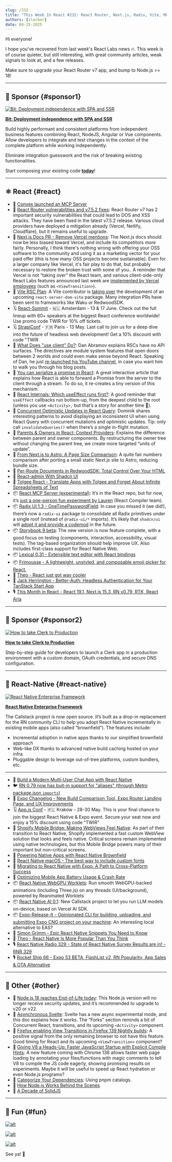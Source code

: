 ```yaml
---
slug: /232
title: "This Week In React #232: React Router, Next.js, Radix, Vite, MCP, Storybook | Entreprise Framework, Shopify, Expo, Brownfield, WebGPU, AI, Release-It | Node.js, Async Svelte, Compile Hints, View Transitions"
authors: [slorber]
date: 04-25-2025
---
```


Hi everyone!

I hope you've recovered from last week's React Labs news 🔥. This week is of course quieter, but still interesting, with great community articles, weak signals to look at, and a few releases.

Make sure to upgrade your React Router v7 app, and bump to Node.js >= 18!

<!-- truncate -->


<Support />

---

## 💸 Sponsor {#sponsor1}

[![Bit: Deployment independence with SPA and SSR](/emails/issues/232/bit.jpg)](https://bit.dev/?utm_source=ThisWeekInReact&utm_id=10&utm_medium=newsletter)

**[Bit: Deployment independence with SPA and SSR](https://bit.dev/?utm_source=ThisWeekInReact&utm_id=10&utm_medium=newsletter)**

Build highly performant and consistent platforms from independent business features combining React, NodeJS, Angular or Vue components. Allow developers to integrate and test changes in the context of the complete platform while working independently.

Eliminate integration guesswork and the risk of breaking existing functionalities.

Start composing your existing code [**today**](https://bit.dev/?utm_source=ThisWeekInReact&utm_id=10&utm_medium=newsletter)!

---

## ⚛️ React {#react}

- 💸 [Convex launched an MCP Server](https://convex.link/thisweekmcp)
- 🔐 [React Router vulnerabilities and v7.5.2 fixes](https://github.com/remix-run/react-router/blob/main/CHANGELOG.md#v752): React Router v7 has 2 important security vulnerabilities that could lead to DOS and XSS attacks. They have been fixed in the latest v7.5.2 release. Various cloud providers have deployed a mitigation already (Vercel, Netlify, Cloudflare), but it remains useful to upgrade.
- 👀 [Next.js Docs PR \- Remove Vercel mentions](https://github.com/vercel/next.js/pull/78557): The Next.js docs should now be less biased toward Vercel, and include its competitors more fairly. Personally, I think there's nothing wrong with offering your OSS software to the community and using it as a marketing vector for your paid offer (this is how many OSS projects become sustainable). Even for a larger company like Vercel, it's fair play to do that, but probably necessary to restore the broken trust with some of you.. A reminder that Vercel is not “taking over” the React team, and various client-side-only React Labs features announced last week are [implemented by Vercel employees](https://bsky.app/profile/ricky.fm/post/3lnvyuennss2b) (such as `<ViewTransition>`).
- 👀 [Vite RSC Plan](https://github.com/hi-ogawa/vite-plugins/issues/748): A Vite contributor is [taking over](https://github.com/facebook/react/pull/31768#issuecomment-2823466684) the development of an upcoming `react-server-dom-vite` package. Many integration PRs have been sent to frameworks like Waku or RedwoodSDK.
- 🗓 [React-Summit](https://reactsummit.com/?utm_source=Newsletter&utm_medium=thisweekinreact) - 🇳🇱 Amsterdam - 13 & 17 June. Check out the full lineup with 60+ speakers at the biggest React conference worldwide! Use promo code TWIR for 10% off tickets.
- 🗓️ [StrapiConf](https://conf.strapi.io/?utm_source=thisweekinreact) - 🇫🇷 Paris - 13 May. Last call to join us for a deep dive into the future of headless web development! Get a 10% discount with code "TWIR
- 📜 [What Does "use client" Do?](https://overreacted.io/what-does-use-client-do/): Dan Abramov explains RSCs have no API surfaces. The directives are module system features that open doors between 2 worlds and could even make sense beyond React. Speaking of Dan, he just [re-launched his YouTube channel](https://www.youtube.com/@overreacted-io), in case you want him to walk you through his blog posts.
- 📜 [You can serialize a promise in React](https://twofoldframework.com/blog/you-can-serialize-a-promise-in-react): A great interactive article that explains how React is able to forward a Promise from the server to the client through a stream. To do so, it re-creates a tiny version of this mechanism.
- 📜 [React Internals: Which useEffect runs first?](https://frontendmasters.com/blog/react-internals-which-useeffect-runs-first/): A good reminder that `useEffect` callbacks run bottom-up, from the deepest child to the root (unless you use `<Activity>,` but that’s a story for another time 🙈).
- 📜 [Concurrent Optimistic Updates in React Query](https://tkdodo.eu/blog/concurrent-optimistic-updates-in-react-query): Dominik shares interesting patterns to avoid displaying an inconsistent UI when using React Query with concurrent mutations and optimistic updates. Tip: only call `invalidateQueries()` when there’s a single in-flight mutation.
- 📜 [Parents & Owners in React: Context Providers](https://julesblom.com/writing/parent-owners-context): Explains the difference between parent and owner components. By restructuring the owner tree without changing the parent tree, we create more targeted “units of update”.
- 📜 [From Next.js to Astro: A Page Size Comparison](https://alan.norbauer.com/articles/astro-vs-nextjs-page-size/): A quite fair numbers comparison after porting a small static Next.js site to Astro, reducing bundle size.
- 📜 [Per-Route Documents in RedwoodSDK: Total Control Over Your HTML](https://rwsdk.com/blog/redwoodsdk-multiple-documents)
- 📜 [React-admin With Shadcn UI](https://marmelab.com/blog/2025/04/23/react-admin-with-shadcn.html)
- 💸 [Tolgee React - Translate Apps with Tolgee and Forget About Infinite Spreadsheets of Text](https://tolgee.io/apps-integrations/react)
- 📦 [React MCP Server (experimental)](https://github.com/facebook/react/tree/main/compiler/packages/react-mcp-server): It’s in the React repo, but for now, it’s [just a one-person fun experiment by Lauren](https://github.com/facebook/react/pull/32859) (React Compiler team).
- 📦 [Radix UI 1.3 \- OneTimePasswordField](https://www.radix-ui.com/primitives/docs/overview/releases#april-17-2025): In case you missed it (we did\!), there’s now a `radix-ui` package to consolidate all Radix primitives under a single roof (instead of `@radix-ui/*` imports). It’s likely that `shadcn/ui` will [adopt it and provide a codemod](https://github.com/shadcn-ui/ui/pull/6868#issuecomment-2718219342) in the future.
- 📦 [Storybook 9 beta](https://storybook.js.org/blog/storybook-9-beta/): The new version is now feature complete, with a good focus on testing (components, interaction, accessibility, visual tests). The tag-based organization should help improve UX. Also includes first-class support for React Native Web.
- 📦 [Lexical 0.31 \- Extensible text editor with React bindings](https://github.com/facebook/lexical/releases/tag/v0.31.0)
- 📦 [Frimousse \- A lightweight, unstyled, and composable emoji picker for React.](https://frimousse.liveblocks.io/)
- 🎥 [Theo \- React just got way cooler](https://www.youtube.com/watch?v=-dePNpdd44M)
- 🎥 [Jack Herrington \- Better-Auth: Headless Authentication for Your TanStack Start App](https://www.youtube.com/watch?v=Atev8Nxpw7c)
- 🎙️ [This Month in React \- React 19.1, Next.js 15.3, RN v0.79, RTK, React Aria](https://creators.spotify.com/pod/profile/reactiflux/episodes/TMiR-2025-04-React-19-1-helps-debug-owner-stacks-e324h0g)

<SubscribeFormEmbed placement="middle" />

---

## 💸 Sponsor {#sponsor2}

[![How to take Clerk to Production](/emails/issues/232/clerk.jpg)](https://go.clerk.com/fpzcK5F)

**[How to take Clerk to Production](https://go.clerk.com/ovPb3z0)**

Step-by-step guide for developers to launch a Clerk app in a production environment with a custom domain, OAuth credentials, and secure DNS configuration.

---

## 📱 React-Native {#react-native}

[![React Native Enterprise Framework](/emails/issues/232/rnef.jpg)](https://www.rnef.dev/)

**[React Native Enterprise Framework](https://www.rnef.dev/)**

The Callstack project is now open source. It’s built as a drop-in replacement for the RN community CLI to help you adopt React Native incrementally in existing mobile apps (also called “brownfield”). The features include:

- Incremental adoption in native apps thanks to our simplified brownfield approach
- Web-like DX thanks to advanced native build caching hosted on your infra
- Pluggable design to leverage out-of-tree platforms, custom bundlers, etc.

---

- 💸 [Build a Modern Multi-User Chat App with React Native](https://go.clerk.com/Y0ne425)
- 🐦 [RN 0.79 now has buit-in support for "aliases" (through Metro package.json `imports`)](https://x.com/satya164/status/1916095938604548366)
- 📣 [Expo Changelog \- New Build Comparison Tool, Expo Router Landing Page, and UX Improvements](https://expo.dev/changelog/website-updates-4-29-2025)
- 🗓️ [App.js Conf](https://appjs.co/?utm_source=thisweekinreact) - 🇵🇱 Kraków - 28-30 May. This is your final chance to join the biggest React Native & Expo event. Secure your seat now and enjoy a 15% discount using code "TWIR"
- 📜 [Shopify Mobile Bridge: Making WebViews Feel Native](https://shopify.engineering/mobilebridge-native-webviews): As part of their transition to React Native, Shopify implemented a fast custom WebView solution that looks and feels native. Critical screens remain implemented using native technologies, but this Mobile Bridge powers many of their important but non-critical screens.
- 📜 [Powering Native Apps with React Native Brownfield](https://www.callstack.com/blog/powering-native-apps-with-react-native-brownfield)
- 📜 [React Native macOS \- The best way to include custom fonts](https://shift.infinite.red/the-best-way-to-include-custom-fonts-in-react-native-for-macos-in-2025-4cb235e2d6f7)
- 📜 [Migrating to React Native with Expo: A Path to Cross-Platform Success](https://expo.dev/blog/migrating-to-react-native-with-expo)
- 📜 [Optimizing Mobile App Battery Usage & Crash Rate](https://blog.swmansion.com/optimizing-battery-usage-improving-crash-free-rate-in-a-react-native-app-9e80ba1f240a)
- 📦 [React Native WebGPU Worklets](https://github.com/software-mansion-labs/react-native-webgpu-worklets): Run smooth WebGPU-backed animations (including Three.js) on any threads (UI/background), powered by Reanimated Worklets
- 📦 [React Native AI 0.1](https://github.com/callstackincubator/ai): New Callstack project to let you run LLM models on-device, based on Vercel AI SDK.
- 📦 [Expo-Release-It \- Opinionated CLI for building, uploading, and submitting Expo CNG project on your machine](https://github.com/mym0404/expo-release-it): An interesting local alternative to EAS?
- 🎥 [Simon Grimm \- Epic React Native Snippets You Need to Know](https://www.youtube.com/watch?v=42RKqciqjV0)
- 🎥 [Theo \- React Native Is More Popular Than You Think](https://www.youtube.com/watch?v=GoDXfzpYGTc)
- 🎙️ [React Native Radio 329 \- State of React Native Survey Results are in\! \- RNR 329](https://infinite.red/react-native-radio/rnr-329-state-of-react-native-survey-results-are-in)
- 🎙️ [Rocket Ship 66 \- Expo 53 BETA, FlashList v2, RN Popularity, App Sales & OTA Alternative](https://share.transistor.fm/s/ba0f8a72)

---

## 🔀 Other {#other}

- 📣 [Node.js 18 reaches End-of-Life today](https://nodejs.org/en/about/previous-releases): This Node.js version will no longer receive security updates, and it’s recommended to upgrade to v20 or v22.
- 👀 [Asynchronous Svelte](https://github.com/sveltejs/svelte/discussions/15845): Svelte has a new async experimental mode, and this doc explains how it works. The “Forks” section reminds a bit of Concurrent React, transitions, and its upcoming `<Activity>` component.
- 👀 [Firefox enabling View Transitions in Firefox 139 Nightly builds](https://www.mozilla.org/en-US/firefox/140.0a1/releasenotes/#note-790833): A positive signal from the only remaining browser to not have this feature. Good timing for React and its upcoming `<ViewTransition>` component?
- 📜 [Giving V8 a Heads-Up: Faster JavaScript Startup with Explicit Compile Hints](https://v8.dev/blog/explicit-compile-hints): A new feature coming with Chrome 136 allows faster web page loading by annotating your files/functions with magic comments to tell V8 to compile the JS code eagerly, showing promising results on experiments. Maybe it will be useful to speed up React hydration or even Node.js programs?
- 📜 [Categorize Your Dependencies](https://antfu.me/posts/categorize-deps): Using pnpm catalogs.
- 📜 [How Node.js Works Behind the Scenes](https://www.deepintodev.com/blog/how-nodejs-works-behind-the-scenes)
- 📜 [A Decade of SolidJS](https://dev.to/this-is-learning/a-decade-of-solidjs-32f4)

---

## 🤭 Fun {#fun}

[![alt](/emails/issues/232/meme0.jpg)](https://www.linkedin.com/posts/yangshun_react-vue-svelte-activity-7313404647040249856-uNQi/)

[![alt](/emails/issues/232/meme.jpg)](https://www.reddit.com/r/reactnative/comments/1jxoppk/is_this_you/)

[![alt](/emails/issues/232/meme2.jpg)](https://x.com/jarredsumner/status/1916535123568140571)

See ya! 👋
